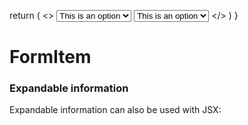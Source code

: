 
  return (
    <>
      <Select label="This is a label" info="this is information label">
        <Option>This is an option</Option>
        <Option>This is an option</Option>
      </Select>
      <Select label="This is a label" info="this is information label">
        <Option>This is an option</Option>
        <Option>This is an option</Option>
      </Select>
    </>
  )
}

<Meta of={FormItemStories} />

# FormItem

<Canvas>
  <Story of={FormItemStories.TextInput} />
</Canvas>

### Expandable information

<Canvas>
  <Story of={FormItemStories.ExpandableInformation} />
</Canvas>

Expandable information can also be used with JSX:

<Canvas>
  <Story of={FormItemStories.ExpandableInformationJsx} />
</Canvas>

<Controls />
